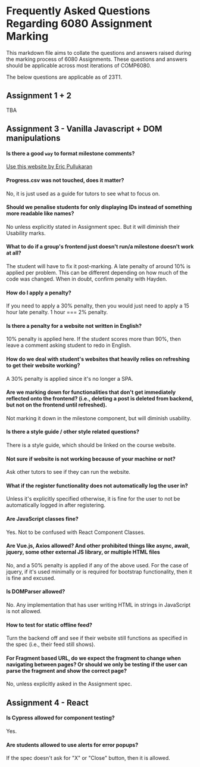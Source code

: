 # Frequently Asked Questions Regarding 6080 Assignment Marking

This markdown file aims to collate the questions and answers raised during the marking process of 6080 Assignments. These questions and answers should be applicable across most iterations of COMP6080.

The below questions are applicable as of 23T1.

## Assignment 1 + 2

TBA

## Assignment 3 - Vanilla Javascript + DOM manipulations

#### Is there a good `way` to format milestone comments?

[Use this website by Eric Pullukaran](https://astounding-strudel-501374.netlify.app/)

#### Progress.csv was not touched, does it matter?

No, it is just used as a guide for tutors to see what to focus on.

#### Should we penalise students for only displaying IDs instead of something more readable like names?

No unless explicitly stated in Assignment spec. But it will diminish their Usability marks.

#### What to do if a group's frontend just doesn't run/a milestone doesn't work at all?

The student will have to fix it post-marking. A late penalty of around 10% is applied per problem. This can be different depending on how much of the code was changed. When in doubt, confirm penalty with Hayden.

#### How do I apply a penalty?

If you need to apply a 30% penalty, then you would just need to apply a 15 hour late penalty. 1 hour === 2% penalty.

#### Is there a penalty for a website not written in English?

10% penalty is applied here. If the student scores more than 90%, then leave a comment asking student to redo in English.

#### How do we deal with student's websites that heavily relies on refreshing to get their website working?

A 30% penalty is applied since it's no longer a SPA.

#### Are we marking down for functionalities that don't get immediately reflected onto the frontend? (i.e., deleting a post is deleted from backend, but not on the frontend until refreshed).

Not marking it down in the milestone component, but will diminish usability.

#### Is there a style guide / other style related questions?

There is a style guide, which should be linked on the course website.

#### Not sure if website is not working because of your machine or not?

Ask other tutors to see if they can run the website.

#### What if the register functionality does not automatically log the user in?

Unless it's explicitly specified otherwise, it is fine for the user to not be automatically logged in after registering.

#### Are JavaScript classes fine?

Yes. Not to be confused with React Component Classes.

#### Are Vue.js, Axios allowed? And other prohibited things like async, await, jquery, some other external JS library, or multiple HTML files

No, and a 50% penalty is applied if any of the above used. For the case of jquery, if it's used minimally or is required for bootstrap functionality, then it is fine and excused.

#### Is DOMParser allowed?

No. Any implementation that has user writing HTML in strings in JavaScript is not allowed.

#### How to test for static offline feed?

Turn the backend off and see if their website still functions as specified in the spec (i.e., their feed still shows).

#### For Fragment based URL, do we expect the fragment to change when navigating between pages? Or should we only be testing if the user can parse the fragment and show the correct page?

No, unless explicitly asked in the Assignment spec.

## Assignment 4 - React

#### Is Cypress allowed for component testing?

Yes.

#### Are students allowed to use alerts for error popups?

If the spec doesn't ask for "X" or "Close" button, then it is allowed.
